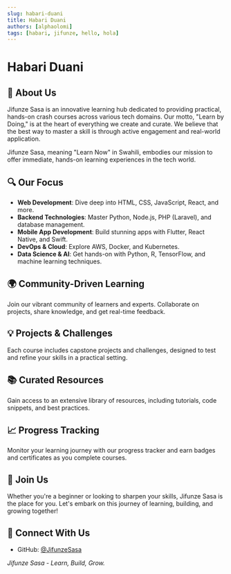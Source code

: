 ```yaml
---
slug: habari-duani
title: Habari Duani
authors: [alphaolomi]
tags: [habari, jifunze, hello, hola]
---
```



# Habari Duani

## 🚀 About Us

Jifunze Sasa is an innovative learning hub dedicated to providing practical, hands-on crash courses across various tech domains. Our motto, "Learn by Doing," is at the heart of everything we create and curate. We believe that the best way to master a skill is through active engagement and real-world application.

Jifunze Sasa, meaning "Learn Now" in Swahili, embodies our mission to offer immediate, hands-on learning experiences in the tech world.

## 🔍 Our Focus

- **Web Development**: Dive deep into HTML, CSS, JavaScript, React, and more.
- **Backend Technologies**: Master Python, Node.js, PHP (Laravel), and database management.
- **Mobile App Development**: Build stunning apps with Flutter, React Native, and Swift.
- **DevOps & Cloud**: Explore AWS, Docker, and Kubernetes.
- **Data Science & AI**: Get hands-on with Python, R, TensorFlow, and machine learning techniques.

## 🌍 Community-Driven Learning

Join our vibrant community of learners and experts. Collaborate on projects, share knowledge, and get real-time feedback.

## 💡 Projects & Challenges

Each course includes capstone projects and challenges, designed to test and refine your skills in a practical setting.

## 📚 Curated Resources

Gain access to an extensive library of resources, including tutorials, code snippets, and best practices.

## 📈 Progress Tracking

Monitor your learning journey with our progress tracker and earn badges and certificates as you complete courses.

## 🤝 Join Us

Whether you're a beginner or looking to sharpen your skills, Jifunze Sasa is the place for you. Let's embark on this journey of learning, building, and growing together!

<InteractiveQuiz />

## 🔗 Connect With Us

- GitHub: [@JifunzeSasa](https://github.com/JifunzeSasa)

_Jifunze Sasa - Learn, Build, Grow._
